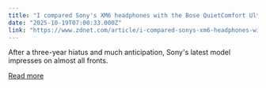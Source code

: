 ```yaml
---
title: "I compared Sony's XM6 headphones with the Bose QuietComfort Ultra - this pair wins"
date: "2025-10-19T07:00:33.000Z"
link: "https://www.zdnet.com/article/i-compared-sonys-xm6-headphones-with-the-bose-quietcomfort-ultra-this-pair-wins/"
---
```


After a three-year hiatus and much anticipation, Sony's latest model impresses on almost all fronts.

[Read more](https://www.zdnet.com/article/i-compared-sonys-xm6-headphones-with-the-bose-quietcomfort-ultra-this-pair-wins/)
